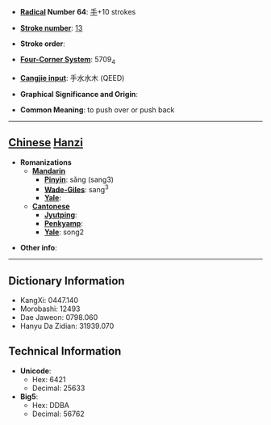* '''[[Wiktionary:Chinese radical index| Radical]] Number 64''': [[Wiktionary:Chinese radical index 手|手]]+10 strokes

* '''[[Wiktionary:Chinese total strokes index|Stroke number]]''': [[Wiktionary:Chinese total strokes index 13|13]]

* '''Stroke order''': 

* '''[[Wiktionary:Chinese four corner index|Four-Corner System]]''': 5709<sub>4</sub>

* '''[[Wiktionary:Chinese Cangjie index|Cangjie input]]''': 手水水木 (QEED)

* '''Graphical Significance and Origin''': 

* '''Common Meaning''': to push over or push back

----

== [[Chinese]] [[Hanzi]] ==

* '''Romanizations'''
** '''[[Mandarin]]'''
*** '''[[Pinyin]]''': sǎng (sang3)
*** '''[[Wade-Giles]]''': sang<sup>3</sup>
*** '''[[Yale]]''': 
** '''[[Cantonese]]'''
*** '''[[Jyutping]]''':
*** '''[[Penkyamp]]''': 
*** '''[[Yale]]''': song2

* '''Other info''': 

----

== Dictionary Information ==

* KangXi: 0447.140
* Morobashi: 12493
* Dae Jaweon: 0798.060
* Hanyu Da Zidian: 31939.070

== Technical Information ==

* '''Unicode''':
** Hex: 6421
** Decimal: 25633
* '''Big5''':
** Hex: DDBA
** Decimal: 56762